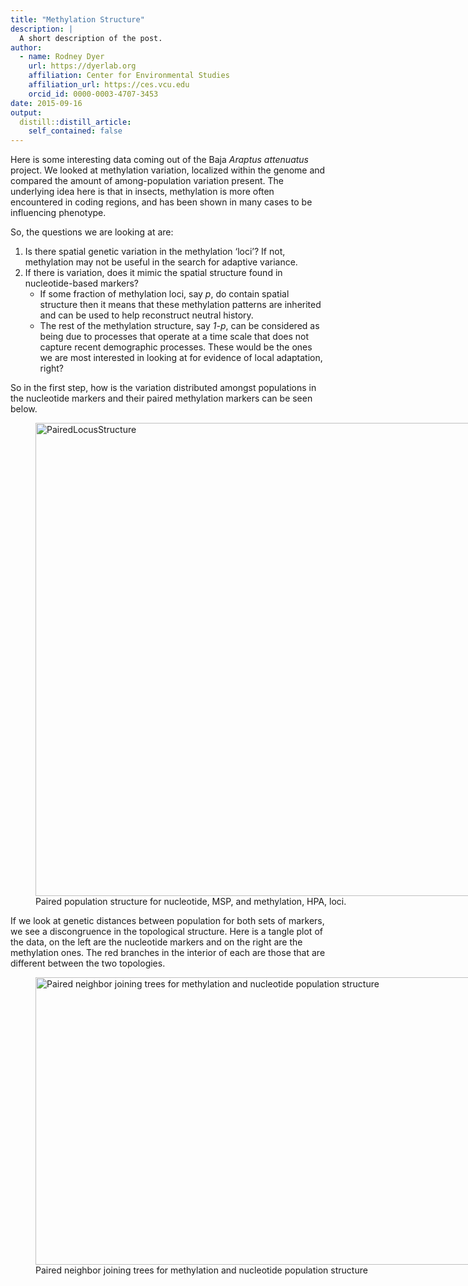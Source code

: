 ```yaml
---
title: "Methylation Structure"
description: |
  A short description of the post.
author:
  - name: Rodney Dyer
    url: https://dyerlab.org
    affiliation: Center for Environmental Studies
    affiliation_url: https://ces.vcu.edu
    orcid_id: 0000-0003-4707-3453
date: 2015-09-16
output:
  distill::distill_article:
    self_contained: false
---
```





Here is some interesting data coming out of the Baja _Araptus attenuatus_ project.  We looked at methylation variation, localized within the genome and compared the amount of among-population variation present.  The underlying idea here is that in insects, methylation is more often encountered in coding regions, and has been shown in many cases to be influencing phenotype.

<!--more-->So, the questions we are looking at are:

  1. Is there spatial genetic variation in the methylation &#8216;loci'?  If not, methylation may not be useful in the search for adaptive variance.
  2. If there is variation, does it mimic the spatial structure found in nucleotide-based markers? 
      * If some fraction of methylation loci, say _p_, do contain spatial structure then it means that these methylation patterns are inherited and can be used to help reconstruct neutral history.
      * The rest of the methylation structure, say _1-p_, can be considered as being due to processes that operate at a time scale that does not capture recent demographic processes.  These would be the ones we are most interested in looking at for evidence of local adaptation, right?

So in the first step, how is the variation distributed amongst populations in the nucleotide markers and their paired methylation markers can be seen below.<figure id="attachment_659" aria-describedby="caption-attachment-659" style="width: 760px" class="wp-caption aligncenter">

<img class="wp-image-659 size-full" src="wp-content/uploads/2015/09/PairedLocusStructure.png" alt="PairedLocusStructure" width="760" height="757" srcset="wp-content/uploads/2015/09/PairedLocusStructure.png 760w, wp-content/uploads/2015/09/PairedLocusStructure-150x150.png 150w, wp-content/uploads/2015/09/PairedLocusStructure-300x300.png 300w" sizes="(max-width: 760px) 100vw, 760px" /> <figcaption id="caption-attachment-659" class="wp-caption-text">Paired population structure for nucleotide, MSP, and methylation, HPA, loci.</figcaption></figure> 

If we look at genetic distances between population for both sets of markers, we see a discongruence in the topological structure.  Here is a tangle plot of the data, on the left are the nucleotide markers and on the right are the methylation ones.  The red branches in the interior of each are those that are different between the two topologies.<figure id="attachment_660" aria-describedby="caption-attachment-660" style="width: 718px" class="wp-caption aligncenter">

<img class="wp-image-660 size-full" src="wp-content/uploads/2015/09/Tanglegram.png" alt="Paired neighbor joining trees for methylation and nucleotide population structure" width="718" height="460" srcset="wp-content/uploads/2015/09/Tanglegram.png 718w, wp-content/uploads/2015/09/Tanglegram-300x192.png 300w" sizes="(max-width: 718px) 100vw, 718px" /> <figcaption id="caption-attachment-660" class="wp-caption-text">Paired neighbor joining trees for methylation and nucleotide population structure</figcaption></figure>
 
 
 
